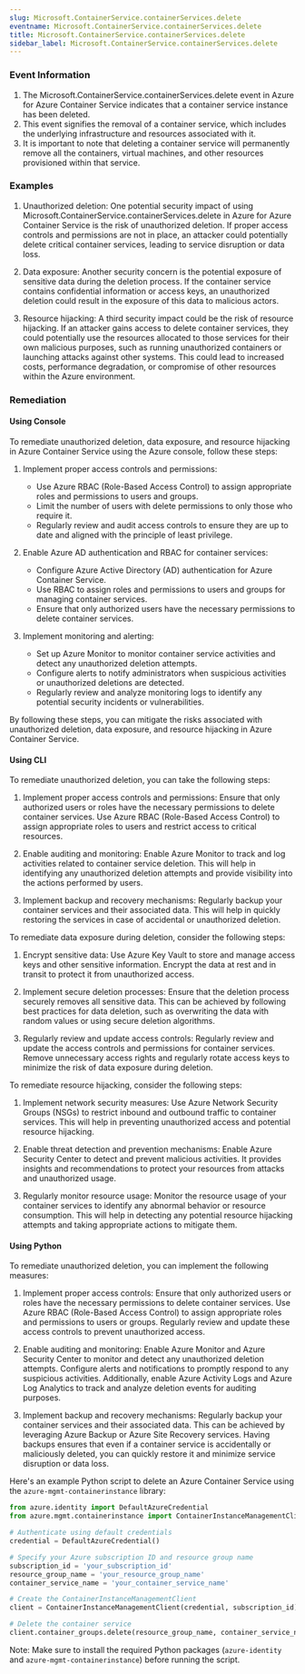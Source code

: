 ```yaml
--- 
slug: Microsoft.ContainerService.containerServices.delete
eventname: Microsoft.ContainerService.containerServices.delete
title: Microsoft.ContainerService.containerServices.delete
sidebar_label: Microsoft.ContainerService.containerServices.delete
---
```

                       
### Event Information

1. The Microsoft.ContainerService.containerServices.delete event in Azure for Azure Container Service indicates that a container service instance has been deleted.
2. This event signifies the removal of a container service, which includes the underlying infrastructure and resources associated with it.
3. It is important to note that deleting a container service will permanently remove all the containers, virtual machines, and other resources provisioned within that service.


### Examples

1. Unauthorized deletion: One potential security impact of using Microsoft.ContainerService.containerServices.delete in Azure for Azure Container Service is the risk of unauthorized deletion. If proper access controls and permissions are not in place, an attacker could potentially delete critical container services, leading to service disruption or data loss.

2. Data exposure: Another security concern is the potential exposure of sensitive data during the deletion process. If the container service contains confidential information or access keys, an unauthorized deletion could result in the exposure of this data to malicious actors.

3. Resource hijacking: A third security impact could be the risk of resource hijacking. If an attacker gains access to delete container services, they could potentially use the resources allocated to those services for their own malicious purposes, such as running unauthorized containers or launching attacks against other systems. This could lead to increased costs, performance degradation, or compromise of other resources within the Azure environment.

### Remediation

#### Using Console

To remediate unauthorized deletion, data exposure, and resource hijacking in Azure Container Service using the Azure console, follow these steps:

1. Implement proper access controls and permissions:
   - Use Azure RBAC (Role-Based Access Control) to assign appropriate roles and permissions to users and groups.
   - Limit the number of users with delete permissions to only those who require it.
   - Regularly review and audit access controls to ensure they are up to date and aligned with the principle of least privilege.

2. Enable Azure AD authentication and RBAC for container services:
   - Configure Azure Active Directory (AD) authentication for Azure Container Service.
   - Use RBAC to assign roles and permissions to users and groups for managing container services.
   - Ensure that only authorized users have the necessary permissions to delete container services.

3. Implement monitoring and alerting:
   - Set up Azure Monitor to monitor container service activities and detect any unauthorized deletion attempts.
   - Configure alerts to notify administrators when suspicious activities or unauthorized deletions are detected.
   - Regularly review and analyze monitoring logs to identify any potential security incidents or vulnerabilities.

By following these steps, you can mitigate the risks associated with unauthorized deletion, data exposure, and resource hijacking in Azure Container Service.

#### Using CLI

To remediate unauthorized deletion, you can take the following steps:

1. Implement proper access controls and permissions: Ensure that only authorized users or roles have the necessary permissions to delete container services. Use Azure RBAC (Role-Based Access Control) to assign appropriate roles to users and restrict access to critical resources.

2. Enable auditing and monitoring: Enable Azure Monitor to track and log activities related to container service deletion. This will help in identifying any unauthorized deletion attempts and provide visibility into the actions performed by users.

3. Implement backup and recovery mechanisms: Regularly backup your container services and their associated data. This will help in quickly restoring the services in case of accidental or unauthorized deletion.

To remediate data exposure during deletion, consider the following steps:

1. Encrypt sensitive data: Use Azure Key Vault to store and manage access keys and other sensitive information. Encrypt the data at rest and in transit to protect it from unauthorized access.

2. Implement secure deletion processes: Ensure that the deletion process securely removes all sensitive data. This can be achieved by following best practices for data deletion, such as overwriting the data with random values or using secure deletion algorithms.

3. Regularly review and update access controls: Regularly review and update the access controls and permissions for container services. Remove unnecessary access rights and regularly rotate access keys to minimize the risk of data exposure during deletion.

To remediate resource hijacking, consider the following steps:

1. Implement network security measures: Use Azure Network Security Groups (NSGs) to restrict inbound and outbound traffic to container services. This will help in preventing unauthorized access and potential resource hijacking.

2. Enable threat detection and prevention mechanisms: Enable Azure Security Center to detect and prevent malicious activities. It provides insights and recommendations to protect your resources from attacks and unauthorized usage.

3. Regularly monitor resource usage: Monitor the resource usage of your container services to identify any abnormal behavior or resource consumption. This will help in detecting any potential resource hijacking attempts and taking appropriate actions to mitigate them.

#### Using Python

To remediate unauthorized deletion, you can implement the following measures:

1. Implement proper access controls: Ensure that only authorized users or roles have the necessary permissions to delete container services. Use Azure RBAC (Role-Based Access Control) to assign appropriate roles and permissions to users or groups. Regularly review and update these access controls to prevent unauthorized access.

2. Enable auditing and monitoring: Enable Azure Monitor and Azure Security Center to monitor and detect any unauthorized deletion attempts. Configure alerts and notifications to promptly respond to any suspicious activities. Additionally, enable Azure Activity Logs and Azure Log Analytics to track and analyze deletion events for auditing purposes.

3. Implement backup and recovery mechanisms: Regularly backup your container services and their associated data. This can be achieved by leveraging Azure Backup or Azure Site Recovery services. Having backups ensures that even if a container service is accidentally or maliciously deleted, you can quickly restore it and minimize service disruption or data loss.

Here's an example Python script to delete an Azure Container Service using the `azure-mgmt-containerinstance` library:

```python
from azure.identity import DefaultAzureCredential
from azure.mgmt.containerinstance import ContainerInstanceManagementClient

# Authenticate using default credentials
credential = DefaultAzureCredential()

# Specify your Azure subscription ID and resource group name
subscription_id = 'your_subscription_id'
resource_group_name = 'your_resource_group_name'
container_service_name = 'your_container_service_name'

# Create the ContainerInstanceManagementClient
client = ContainerInstanceManagementClient(credential, subscription_id)

# Delete the container service
client.container_groups.delete(resource_group_name, container_service_name)
```

Note: Make sure to install the required Python packages (`azure-identity` and `azure-mgmt-containerinstance`) before running the script.


 